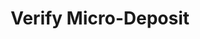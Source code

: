 ---
title: "Verify Micro-Deposit"
openapi: "PUT /entity/{entityId}/paymentMethod/{paymentMethodId}/micro-deposits"
description: "Confirm Micro-Deposits to verify ownership of a bank account."
---
